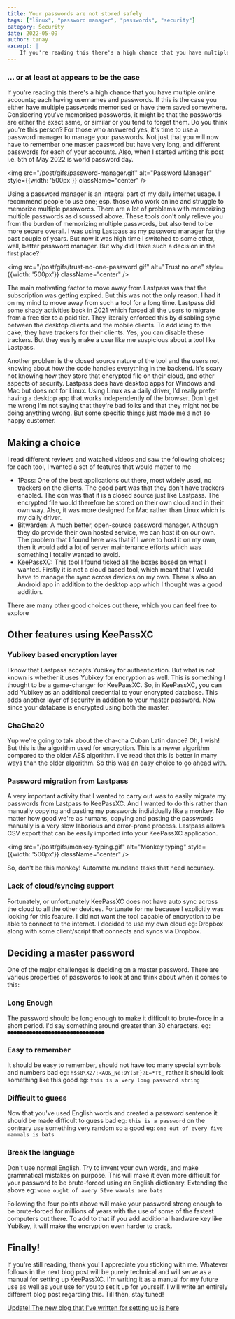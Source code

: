 ```yaml
---
title: Your passwords are not stored safely
tags: ["linux", "password manager", "passwords", "security"]
category: Security
date: 2022-05-09
author: tanay
excerpt: |
    If you're reading this there's a high chance that you have multiple online accounts; each having usernames and passwords. If this is the case you either have multiple passwords memorised or have them saved somewhere. Considering you've memorised passwords, it might be that the passwords are either the exact same, or similar or you tend to forget them. Do you think you're this person? For those who answered yes, it's time to use a password manager to manage your passwords.
---
```


### ... or at least at appears to be the case

If you're reading this there's a high chance that you have multiple online accounts; each having usernames and passwords. If this is the case you either have multiple passwords memorised or have them saved somewhere. Considering you've memorised passwords, it might be that the passwords are either the exact same, or similar or you tend to forget them. Do you think you're this person? For those who answered yes, it's time to use a password manager to manage your passwords. Not just that you will now have to remember one master password but have very long, and different passwords for each of your accounts. Also, when I started writing this post i.e. 5th of May 2022 is world password day.

<img src="/post/gifs/password-manager.gif" alt="Password Manager" style={{width: '500px'}} className="center" />

Using a password manager is an integral part of my daily internet usage. I recommend people to use one; esp. those who work online and struggle to memorize multiple passwords. There are a lot of problems with memorizing multiple passwords as discussed above. These tools don't only relieve you from the burden of memorizing multiple passwords, but also tend to be more secure overall. I was using Lastpass as my password manager for the past couple of years. But now it was high time I switched to some other, well, better password manager. But why did I take such a decision in the first place?

<img src="/post/gifs/trust-no-one-password.gif" alt="Trust no one" style={{width: '500px'}} className="center" />

The main motivating factor to move away from Lastpass was that the subscription was getting expired. But this was not the only reason. I had it on my mind to move away from such a tool for a long time. Lastpass did some shady activities back in 2021 which forced all the users to migrate from a free tier to a paid tier. They literally enforced this by disabling sync between the desktop clients and the mobile clients. To add icing to the cake; they have trackers for their clients. Yes, you can disable these trackers. But they easily make a user like me suspicious about a tool like Lastpass.

Another problem is the closed source nature of the tool and the users not knowing about how the code handles everything in the backend. It's scary not knowing how they store that encrypted file on their cloud, and other aspects of security. Lastpass does have desktop apps for Windows and Mac but does not for Linux. Using Linux as a daily driver, I'd really prefer having a desktop app that works independently of the browser. Don't get me wrong I'm not saying that they're bad folks and that they might not be doing anything wrong. But some specific things just made me a not so happy customer.

## Making a choice

I read different reviews and watched videos and saw the following choices; for each tool, I wanted a set of features that would matter to me

- 1Pass: One of the best applications out there, most widely used, no trackers on the clients. The good part was that they don't have trackers enabled. The con was that it is a closed source just like Lastpass. The encrypted file would therefore be stored on their own cloud and in their own way. Also, it was more designed for Mac rather than Linux which is my daily driver.
- Bitwarden: A much better, open-source password manager. Although they do provide their own hosted service, we can host it on our own. The problem that I found here was that if I were to host it on my own, then it would add a lot of server maintenance efforts which was something I totally wanted to avoid.
- KeePassXC: This tool I found ticked all the boxes based on what I wanted. Firstly it is not a cloud based tool, which meant that I would have to manage the sync across devices on my own. There's also an Android app in addition to the desktop app which I thought was a good addition.

There are many other good choices out there, which you can feel free to explore

## Other features using KeePassXC

### Yubikey based encryption layer
I know that Lastpass accepts Yubikey for authentication. But what is not known is whether it uses Yubikey for encryption as well. This is something I thought to be a game-changer for KeePaasXC. So, in KeePassXC, you can add Yubikey as an additional credential to your encrypted database. This adds another layer of security in addition to your master password. Now since your database is encrypted using both the master.

### ChaCha20
Yup we're going to talk about the cha-cha Cuban Latin dance? Oh, I wish! But this is the algorithm used for encryption. This is a newer algorithm compared to the older AES algorithm. I've read that this is better in many ways than the older algorithm. So this was an easy choice to go ahead with.

### Password migration from Lastpass
A very important activity that I wanted to carry out was to easily migrate my passwords from Lastpass to KeePassXC. And I wanted to do this rather than manually copying and pasting my passwords individually like a monkey. No matter how good we're as humans, copying and pasting the passwords manually is a very slow laborious and error-prone process. Lastpass allows CSV export that can be easily imported into your KeePassXC application.

<img src="/post/gifs/monkey-typing.gif" alt="Monkey typing" style={{width: '500px'}} className="center" />

So, don't be this monkey! Automate mundane tasks that need accuracy.

### Lack of cloud/syncing support
Fortunately, or unfortunately KeePassXC does not have auto sync across the cloud to all the other devices. Fortunate for me because I explicitly was looking for this feature. I did not want the tool capable of encryption to be able to connect to the internet. I decided to use my own cloud eg: Dropbox along with some client/script that connects and syncs via Dropbox.

## Deciding a master password

One of the major challenges is deciding on a master password. There are various properties of passwords to look at and think about when it comes to this:

### Long Enough
The password should be long enough to make it difficult to brute-force in a short period. I'd say something around greater than 30 characters. eg: `●●●●●●●●●●●●●●●●●●●●●●●●●●●●●●●`

### Easy to remember 
It should be easy to remember, should not have too many special symbols and numbers bad eg: `h$s8\X2/:<AQ&_Ne:9Y(5F}?E=*Tt_` rather it should look something like this good eg: `this is a very long password string`

### Difficult to guess
Now that you've used English words and created a password sentence it should be made difficult to guess bad eg: `this is a password` on the contrary use something very random so a good eg: `one out of every five mammals is bats`

### Break the language
Don't use normal English. Try to invent your own words, and make grammatical mistakes on purpose. This will make it even more difficult for your password to be brute-forced using an English dictionary. Extending the above eg: `wone ought of avery 5Ive wawals are bats`

Following the four points above will make your password strong enough to be brute-forced for millions of years with the use of some of the fastest computers out there. To add to that if you add additional hardware key like Yubikey, it will make the encryption even harder to crack.

## Finally!

If you're still reading, thank you! I appreciate you sticking with me. Whatever follows in the next blog post will be purely technical and will serve as a manual for setting up KeePassXC. I'm writing it as a manual for my future use as well as your use for you to set it up for yourself. I will write an entirely different blog post regarding this. Till then, stay tuned!

[Update! The new blog that I've written for setting up is here](./2022-07-01-password-management-setup.md)

<script src="https://giscus.app/client.js"
        data-repo="tanayseven/tanayseven.github.io"
        data-repo-id="MDEwOlJlcG9zaXRvcnkyOTAyNjM1OA=="
        data-category="General"
        data-category-id="DIC_kwDOAbroNs4COT7e"
        data-mapping="pathname"
        data-reactions-enabled="1"
        data-emit-metadata="1"
        data-input-position="top"
        data-theme="dark"
        data-lang="en"
        data-loading="lazy"
        crossOrigin="anonymous"
        async>
</script>
